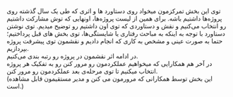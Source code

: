 
توی این بخش تمرکزمون میخواد روی دستاورد ها و اثری که طی یک سال گذشته روی پروژه‌ها داشتیم باشه. برای همین از
لیست پروژه‌ها، اونهایی که توش مشارکت داشتیم رو انتخاب می‌کنیم و نقش و دستاوردی که توی اون داشتیم رو توضیح
میدیم. توی نوشتن دستاورد با توجه به اینکه به مباحث رفتاری یا شایستگی‌ها، توی بخش های قبل پرداختیم؛ حتما به
صورت عینی و مشخص به کاری که انجام دادیم و نقشمون توی پیشرفت پروژه بپردازیم.  
در ادامه اثر نقشمون در پروژه رو رتبه بندی می‌کنیم.  
در آخر هم همکارایی که میخواهیم عملکردمون رو مرور کنن رو به تفکیک هر پروژه انتخاب میکنیم تا توی مرحله‌ی بعد
عملکردمون رو مرور کنن.  
(این بخش توسط همکارانی که مرورمون می کنن و مدیر مستقیمون قابل مشاهده است.)
